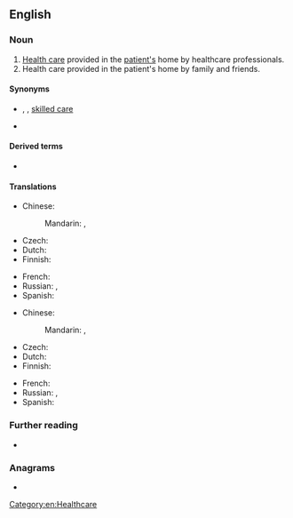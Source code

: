 {{also|homecare}}
==English==

===Noun===
{{en-noun|-}}

# [[health care|Health care]] provided in the [[patient|patient's]] home by healthcare professionals.
# Health care provided in the patient's home by family and friends.

====Synonyms====
* {{sense|by healthcare professionals}} {{l|en|home health care}}, {{l|en|formal care}}, {{qualifier|US}} [[skilled care]]
* {{l|en|domiciliary care}}

====Derived terms====
* {{l|en|home carer}}

====Translations====
{{trans-top|health care provided in the patient's home by healthcare professionals}}
* Chinese:
*: Mandarin: {{t|cmn|家庭護理}}, {{t|cmn|家庭护理|tr=jiātíng hùlǐ}}
* Czech: {{t|cs|domácí péče|f}}
* Dutch: {{t+|nl|thuiszorg|f}}
* Finnish: {{t+|fi|kotihoito}}
{{trans-mid}}
* French: {{t-needed|fr}}
* Russian: {{t|ru|медици́нская по́мощь на дому́|f}}, {{t|ru|стациона́р на дому́|m}}
* Spanish: {{t-needed|es}}
{{trans-bottom}}

{{trans-top|health care provided in the patient's home by family and friends}}
* Chinese:
*: Mandarin: {{t|cmn|家庭護理}}, {{t|cmn|家庭护理|tr=jiātíng hùlǐ}}
* Czech: {{t-needed|cs}}
* Dutch: {{t+|nl|mantelzorg|f}}
* Finnish: {{t+|fi|kotihoito}}
{{trans-mid}}
* French: {{t-needed|fr}}
* Russian: {{t|ru|дома́шний ухо́д|m}}, {{t|ru|ухо́д на дому́|m}}
* Spanish: {{t-needed|es}}
{{trans-bottom}}

===Further reading===
* {{pedia}}

===Anagrams===
* {{anagrams|en|a=aceehmor|care home}}

[[Category:en:Healthcare]]